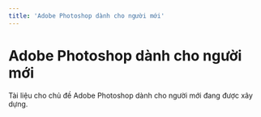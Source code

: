 ```yaml
---
title: 'Adobe Photoshop dành cho người mới'
---
```


# Adobe Photoshop dành cho người mới

<Callout type="warning">
  Tài liệu cho chủ đề Adobe Photoshop dành cho người mới đang được xây dựng.
</Callout>
